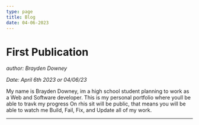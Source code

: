 ```yaml
---
type: page
title: Blog
date: 04-06-2023
---
```


# First Publication

*author: Brayden Downey*

*Date: April 6th 2023 or 04/06/23*

My name is Brayden Downey, im a 
high school student planning to work as a 
Web and Software developer. This is my personal
portfolio where youll be able to travk my progress
On rhis sit will be public, that means you
will be able to watch me Build, Fail, Fix, and Update all of my work.

---

